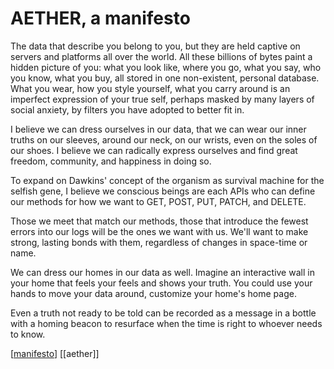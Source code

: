 # AETHER, a manifesto

The data that describe you belong to you, but they are held captive on servers and platforms all over the world. All these billions of bytes paint a hidden picture of you: what you look like, where you go, what you say, who you know, what you buy, all stored in one non-existent, personal database. What you wear, how you style yourself, what you carry around is an imperfect expression of your true self, perhaps masked by many layers of social anxiety, by filters you have adopted to better fit in.

I believe we can dress ourselves in our data, that we can wear our inner truths on our sleeves, around our neck, on our wrists, even on the soles of our shoes. I believe we can radically express ourselves and find great freedom, community, and happiness in doing so.

To expand on Dawkins' concept of the organism as survival machine for the selfish gene, I believe we conscious beings are each APIs who can define our methods for how we want to GET, POST, PUT, PATCH, and DELETE.

Those we meet that match our methods, those that introduce the fewest errors into our logs will be the ones we want with us. We'll want to make strong, lasting bonds with them, regardless of changes in space-time or name.

We can dress our homes in our data as well. Imagine an interactive wall in your home that feels your feels and shows your truth. You could use your hands to move your data around, customize your home's home page.

Even a truth not ready to be told can be recorded as a message in a bottle with a homing beacon to resurface when the time is right to whoever needs to know.


[[manifesto]] [[aether]]

[//begin]: # "Autogenerated link references for markdown compatibility"
[manifesto]: ../../../areas/get-real/manifestos/manifesto "A Gentle Revolution of Love and Connection"
[//end]: # "Autogenerated link references"